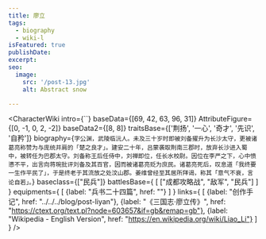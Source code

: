 ```yaml
---
title: 廖立
tags:
  - biography
  - wiki-l
isFeatured: true
publishDate:
excerpt:
seo:
  image:
    src: '/post-13.jpg'
    alt: Abstract snow

---
```



<CharacterWiki
  intro={``}
  baseData={[69, 42, 63, 96, 31]}
  AttributeFigure={[0, -1, 0, 2, -2]}
  baseData2={[8, 8]}
  traitsBase={['荆扬', '一心', '奇才', '先识', '自矜']}
  biography={`字公渊，武陵临沅人。未及三十岁时即被刘备擢升为长沙太守，更被诸葛亮称赞为与庞统并肩的「楚之良才」。建安二十年，吕蒙袭取荆南三郡时，放弃长沙进入蜀中，被转任为巴郡太守。刘备称王后任侍中，刘禅即位，任长水校尉。因位在李严之下，心中愤懑不平，出言向蒋琬批评刘备及其百官，因而被诸葛亮贬为庶民。诸葛亮死后，叹息道「我终要一生作平民了」，于是终老于其流放之处汶山郡。姜维曾经至其居所拜谒，称其「意气不衰，言论自若」。`}
  baseclass={["民兵"]}
  battlesBase={
    [
      ["成都攻略战", "敌军", "民兵"]
    ]
  }
  equipments={
    [
      {label: "兵书二十四篇", href: ""}
    ]
  }
  links={
    [
      {label: "创作手记", href: "../../../blog/post-liyan"},
      {label: "《三国志·廖立传》", href: "https://ctext.org/text.pl?node=603657&if=gb&remap=gb"},
      {label: "Wikipedia - English Version", href: "https://en.wikipedia.org/wiki/Liao_Li"}
    ]
  }
/>